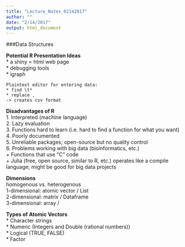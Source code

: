 ```yaml
---
title: "Lecture_Notes_02142017"
author: ""
date: "2/14/2017"
output: html_document
---
```

###Data Structures

**Potential R Presentation Ideas**   
* a shiny = html web page    
* debugging tools   
* igraph   

```
Plaintext editor for entering data:
* find \t*   
* replace ,   
-> creates csv format   
```

**Disadvantages of R**   
1. Interpreted (machine language)   
2. Lazy evaluation   
3. Functions hard to learn (i.e. hard to find a function for what you want)   
4. Poorly documented   
5. Unreliable packages; open-source but no quality control   
6. Problems working with big data (bioinformatics, etc.)   
   + Functions that use "C" code   
   + Julia (free, open source, similar to R, etc.) operates like a compile language; might be good for big data projects   
   
**Dimensions**   
homogenous vs. heterogenous    
1-dimensional: atomic vector / List   
2-dimensional: matrix / Dataframe     
3-dimensional: array /    

**Types of Atomic Vectors**   
* Character strings   
* Numeric (Integers and Double (rational numbers))   
* Logical (TRUE, FALSE)   
* Factor   







